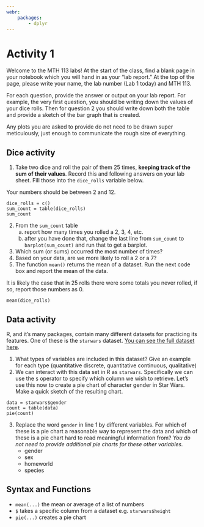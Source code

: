 ```yaml
---
webr:
    packages:
        - dplyr
---
```

# Activity 1

Welcome to the MTH 113 labs! At the start of the class, find a blank page in
your notebook which you will hand in as your "lab report." At the top of the
page, please write your name, the lab number (Lab 1 today) and MTH 113.

For each question, provide the answer or output on your lab report. For
example, the very first question, you should be writing down the values of your
dice rolls. Then for question 2 you should write down both the table and
provide a sketch of the bar graph that is created.

Any plots you are asked to provide do not need to be drawn super meticulously,
just enough to communicate the rough size of everything.

## Dice activity

::: {#exr-dice-activity}
1. Take two dice and roll the pair of them 25 times, **keeping track of the sum of
their values**. Record this and following answers on your lab sheet.
Fill those into the `dice_rolls` variable below.

Your numbers should be between 2 and 12.

```webr
dice_rolls = c()
sum_count = table(dice_rolls)
sum_count
```

2. From the `sum_count` table
    a) report how many times you rolled a 2, 3, 4, etc.
    b) after you have done that, change the last line from `sum_count` to
`barplot(sum_count)` and run that to get a barplot.
3. Which sum (or sums) occurred the most number of times?
4. Based on your data, are we more likely to roll a 2 or a 7?
5. The function `mean()` returns the mean of a dataset. Run the next code box
   and report the mean of the data.
:::
::: {.callout-note}
It is likely the case that in 25 rolls there were some totals you never rolled,
if so, report those numbers as 0.
:::

```webr
mean(dice_rolls)
```

## Data activity

R, and it's many packages, contain many different datasets for practicing its
features. One of these is the `starwars` dataset.
[You can see the full dataset here](https://github.com/tidyverse/dplyr/blob/main/data-raw/starwars.csv){target="_blank"}.

::: {#exr-starwars-data}
1. What types of variables are included in this dataset? Give an example for
   each type (quantitative discrete, quantitative continuous, qualitative)
2. We can interact with this data set in R as `starwars`. Specifically we can
   use the `$` operator to specify which column we wish to retrieve. Let's use
this now to create a pie chart of character gender in Star Wars. Make a quick
sketch of the resulting chart.

```webr
data = starwars$gender
count = table(data)
pie(count)
```

3. Replace the word `gender` in line 1 by different variables.
For which of these is a pie chart a reasonable way to represent the data
and which of these is a pie chart hard to read meaningful information from?
*You do not need to provide additional pie charts for these other variables.*
    * gender
    * sex
    * homeworld
    * species
:::

## Syntax and Functions

* `mean(...)` the mean or average of a list of numbers
* `$` takes a specific column from a dataset e.g. `starwars$height`
* `pie(...)` creates a pie chart
